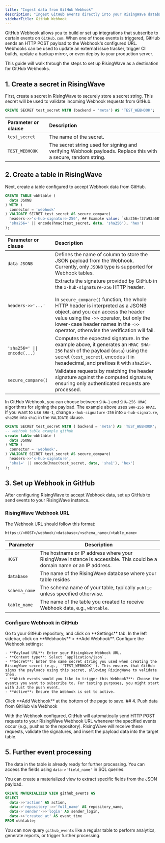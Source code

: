 ```yaml
---
title: "Ingest data from GitHub Webhook"
description: "Ingest GitHub events directly into your RisingWave database for real-time processing and analytics."
sidebarTitle: GitHub Webhook
---
```


GitHub Webhook allows you to build or set up integrations that subscribe to certain events on `GitHub.com`. When one of those events is triggered, GitHub sends an HTTP POST payload to the Webhook's configured URL. Webhooks can be used to update an external issue tracker, trigger CI builds, update a backup mirror, or even deploy to your production server.

This guide will walk through the steps to set up RisingWave as a destination for GitHub Webhooks.

## 1. Create a secret in RisingWave

First, create a secret in RisingWave to securely store a secret string. This secret will be used to validate incoming Webhook requests from GitHub.

```sql
CREATE SECRET test_secret WITH (backend = 'meta') AS 'TEST_WEBHOOK';
```

| Parameter or clause | Description |
| :--------- | :-----------|
|`test_secret`| The name of the secret.|
| `TEST_WEBHOOK`| The secret string used for signing and verifying Webhook payloads. Replace this with a secure, random string.|

## 2. Create a table in RisingWave

Next, create a table configured to accept Webhook data from GitHub.

```sql
CREATE TABLE wbhtable (
  data JSONB
) WITH (
  connector = 'webhook'
) VALIDATE SECRET test_secret AS secure_compare(
  headers->>'x-hub-signature-256', ## Example value: `sha256=f37a93a68fef1505d75e920a15d0543199557be72d2182e5cf8c15d7f9a6260f`
  'sha256=' || encode(hmac(test_secret, data, 'sha256'), 'hex')
);
```

| Parameter or clause | Description |
| :--------- | :-----------|
|`data JSONB` | Defines the name of column to store the JSON payload from the Webhook. Currently, only `JSONB` type is supported for Webhook tables. |
| `headers->>'...'` | Extracts the signature provided by GitHub in the `x-hub-signature-256` HTTP header. <br/> <br/> In `secure_compare()` function, the whole HTTP header is interpreted as a JSONB object, and you can access the header value using the `->>` operator, but only the lower-case header names in the `->>` operator, otherwise the verification will fail. |
|`'sha256=' \|\| encode(...)` | Computes the expected signature. In the example above, it generates an `HMAC SHA-256` hash of the payload (`data`) using the secret (`test_secret`), encodes it in hexadecimal, and prefixes it with `sha256=`.|
| `secure_compare()` | Validates requests by matching the header signature against the computed signature, ensuring only authenticated requests are processed. |

In GitHub Webhook, you can choose between `SHA-1` and `SHA-256 HMAC` algorithms for signing the payload. The example above uses `SHA-256 HMAC`. If you want to use `SHA-1`, change `x-hub-signature-256` into `x-hub-signature`, `sha256` into `sha1` in the `VALIDATE` clause.

```sql Example using SHA-1
CREATE SECRET test_secret WITH ( backend = 'meta') AS 'TEST_WEBHOOK';
-- webhook table example github
create table wbhtable (
  data JSONB
) WITH (
  connector = 'webhook',
) VALIDATE SECRET test_secret AS secure_compare(
  headers->>'x-hub-signature',
  'sha1=' || encode(hmac(test_secret, data, 'sha1'), 'hex')
);
```

## 3. Set up Webhook in GitHub

After configuring RisingWave to accept Webhook data, set up GitHub to send events to your RisingWave instance.

### RisingWave Webhook URL

The Webhook URL should follow this format:
```
https://<HOST>/webhook/<database>/<schema_name>/<table_name>
```

| Parameter | Description |
|-----------|-------------|
| `HOST` | The hostname or IP address where your RisingWave instance is accessible. This could be a domain name or an IP address. |
| `database` | The name of the RisingWave database where your table resides |
| `schema_name` | The schema name of your table, typically `public` unless specified otherwise. |
| `table_name` | The name of the table you created to receive Webhook data, e.g., `wbhtable`. |


### Configure Webhook in GitHub
<Steps>
<Step>
Go to your GitHub repository, and click on **Settings** tab.
</Step>
<Step>
In the left sidebar, click on **Webhooks** > **Add Webhook**.
</Step>
<Step>
Configure the Webhook settings:

    - **Payload URL**: Enter your RisingWave Webhook URL.
    - **Content type**: Select `application/json`.
    - **Secret**: Enter the same secret string you used when creating the RisingWave secret (e.g., `'TEST_WEBHOOK'`). This ensures that GitHub signs the payloads using this secret, allowing RisingWave to validate them.
    - **Which events would you like to trigger this Webhook?**: Choose the events you want to subscribe to. For testing purposes, you might start with Just the push event.
    - **Active**: Ensure the Webhook is set to active.
</Step>
<Step>
Click **Add Webhook** at the bottom of the page to save.
</Step>
</Steps>
## 4. Push data from GitHub via Webhook

With the Webhook configured, GitHub will automatically send HTTP POST requests to your RisingWave Webhook URL whenever the specified events occur (e.g., pushes to the repository). RisingWave will receive these requests, validate the signatures, and insert the payload data into the target table.

## 5. Further event processing
The data in the table is already ready for further processing. You can access the fields using `data->'field_name'` in SQL queries.

You can create a materialized view to extract specific fields from the JSON payload.

```sql
CREATE MATERIALIZED VIEW github_events AS
SELECT
  data->>'action' AS action,
  data->'repository'->>'full_name' AS repository_name,
  data->'sender'->>'login' AS sender_login,
  data->>'created_at' AS event_time
FROM wbhtable;
```

You can now query `github_events` like a regular table to perform analytics, generate reports, or trigger further processing.